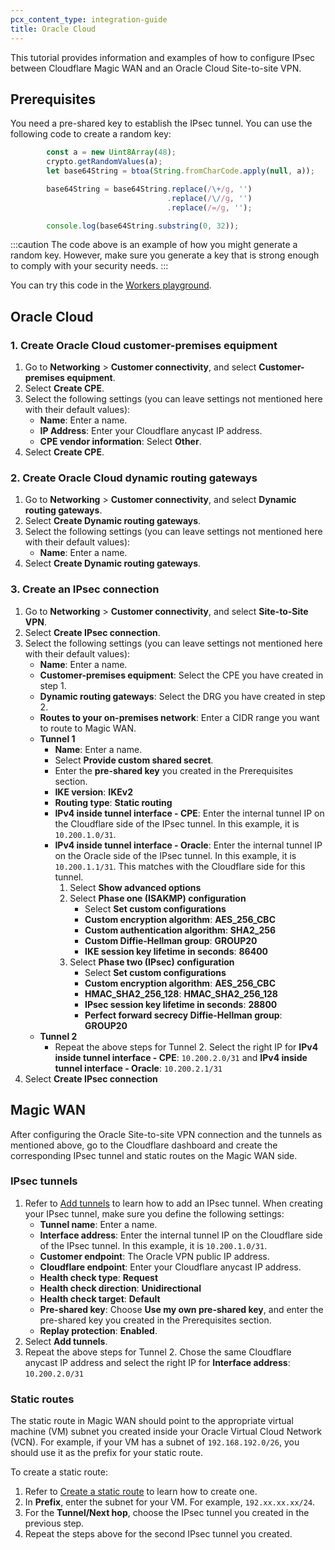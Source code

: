 ```yaml
---
pcx_content_type: integration-guide
title: Oracle Cloud
---
```


This tutorial provides information and examples of how to configure IPsec between Cloudflare Magic WAN and an Oracle Cloud Site-to-site VPN.

## Prerequisites

You need a pre-shared key to establish the IPsec tunnel. You can use the following code to create a random key:

```js
		const a = new Uint8Array(48);
		crypto.getRandomValues(a);
		let base64String = btoa(String.fromCharCode.apply(null, a));

		base64String = base64String.replace(/\+/g, '')
								   .replace(/\//g, '')
								   .replace(/=/g, '');

		console.log(base64String.substring(0, 32));
```

:::caution
The code above is an example of how you might generate a random key. However, make sure you generate a key that is strong enough to comply with your security needs.
:::

You can try this code in the [Workers playground](https://workers.cloudflare.com/playground#LYVwNgLglgDghgJwgegGYHsHALQBM4RwDcABAEbogB2+CAngLzbPYDqApmQNJQQBimYACFKNRHSoBzAB4ArAEoBBANYR5AEVYAJAOJCAagA0AXCxYduvAVhHVaEmQpVrNug4YCwAKADC6KhDsAdjqUADOMOhhvFD+xiQYWHgExCRUcMDsDABEUDTs0gB0smHZpKhQYEEZWbn5RSXZ3n4BQRDYACp0MOzxcDAwYFAAxgSxVMiycABucGHDCLAQANTA6Ljg7N7eBZFIJLjsqHDgECQA3l4AkHMSwwnsEMMAFgAUAJQXXtdXw-5hZzgJAYaXYAHcSABVPIQAAcigQCDgdFeABZYe8iD8Ft0IOhCpJHvI4DR0MB9HAwCB2GFXnBMT8qmcyHN2AA2VEAZQgiykwPIeLgr25vMkhVQCDJPmeiD8h0K-UGKKo4DAABoSPSGT8WWF2VyeXlJPzdfqRUbCgh2IM4MN2K9kAAdZbISQagDk7vePyuvr9JADlutYFt9qdyFdHq9Pr9voDJCDNrtDoYkZInu1vr+VABCTylPNfJBpo5hbFYRAZABoteAAYNQBmABMmauVogIAQVFBEPkNMiOftFXSYDLGsufue7DghwQYXiE792WzgWCEG67Gy8WygWkKGeEGAYGyap9AF9T76zwyrhevGesd4zMwLDx+IJbGJ6FI5EpVBptD0Ixmn8Vd2lCCIohiOIEkEZJCFIdJMhyTJCHwQgyjzKokNqMgwHQMgml8UC2k6Dc+gGIZRmgfxJjCfxti8c5lzJeBoDISpeDoAB9dDN2MbIm1rJtUWwWsGzEgB2E8WOANioA4oZ1241AQ0kUpjAAbWyKh1nYEpuL+OSCGyABdNVsmAOA8m4tYNiqLc6kOBpSjPJ9n1fKwP1Eewfycf9XCAwxmG8IA).

## Oracle Cloud

### 1. Create Oracle Cloud customer-premises equipment

1. Go to **Networking** > **Customer connectivity**, and select **Customer-premises equipment**.
2. Select **Create CPE**.
3. Select the following settings (you can leave settings not mentioned here with their default values):
   - **Name**: Enter a name.
   - **IP Address**: Enter your Cloudflare anycast IP address.
   - **CPE vendor information**: Select **Other**.
4. Select **Create CPE**.

### 2. Create Oracle Cloud dynamic routing gateways

1. Go to **Networking** > **Customer connectivity**, and select **Dynamic routing gateways**.
2. Select **Create Dynamic routing gateways**.
3. Select the following settings (you can leave settings not mentioned here with their default values):
   - **Name**: Enter a name.
4. Select **Create Dynamic routing gateways**.

### 3. Create an IPsec connection

1. Go to **Networking** > **Customer connectivity**, and select **Site-to-Site VPN**.
2. Select **Create IPsec connection**.
3. Select the following settings (you can leave settings not mentioned here with their default values):
   - **Name**: Enter a name.
   - **Customer-premises equipment**: Select the CPE you have created in step 1.
   - **Dynamic routing gateways**: Select the DRG you have created in step 2.
   - **Routes to your on-premises network**: Enter a CIDR range you want to route to Magic WAN.
   - **Tunnel 1**
      - **Name**: Enter a name.
      - Select **Provide custom shared secret**.
      - Enter the **pre-shared key** you created in the Prerequisites section.
      - **IKE version**: **IKEv2**
      - **Routing type**: **Static routing**
      - **IPv4 inside tunnel interface - CPE**:  Enter the internal tunnel IP on the Cloudflare side of the IPsec tunnel. In this example, it is `10.200.1.0/31`.
      - **IPv4 inside tunnel interface - Oracle**: Enter the internal tunnel IP on the Oracle side of the IPsec tunnel. In this example, it is `10.200.1.1/31`. This matches with the Cloudflare side for this tunnel.
         1. Select **Show advanced options**
         2. Select **Phase one (ISAKMP) configuration**
            - Select **Set custom configurations**
            - **Custom encryption algorithm**: **AES_256_CBC**
            - **Custom authentication algorithm**: **SHA2_256**
            - **Custom Diffie-Hellman group**: **GROUP20**
            - **IKE session key lifetime in seconds**: **86400**
         3. Select **Phase two (IPsec) configuration**
            - Select **Set custom configurations**
            - **Custom encryption algorithm**: **AES_256_CBC**
            - **HMAC_SHA2_256_128**: **HMAC_SHA2_256_128**
            - **IPsec session key lifetime in seconds**: **28800**
            - **Perfect forward secrecy Diffie-Hellman group**: **GROUP20**
    - **Tunnel 2**
      - Repeat the above steps for Tunnel 2. Select the right IP for **IPv4 inside tunnel interface - CPE**: `10.200.2.0/31` and **IPv4 inside tunnel interface - Oracle**: `10.200.2.1/31`
4. Select **Create IPsec connection**

## Magic WAN

After configuring the Oracle Site-to-site VPN connection and the tunnels as mentioned above, go to the Cloudflare dashboard and create the corresponding IPsec tunnel and static routes on the Magic WAN side.

### IPsec tunnels

1. Refer to [Add tunnels](/magic-wan/configuration/manually/how-to/configure-tunnels/#add-tunnels) to learn how to add an IPsec tunnel. When creating your IPsec tunnel, make sure you define the following settings:
   - **Tunnel name**: Enter a name.
   - **Interface address**: Enter the internal tunnel IP on the Cloudflare side of the IPsec tunnel. In this example, it is `10.200.1.0/31`.
   - **Customer endpoint**: The Oracle VPN public IP address.
   - **Cloudflare endpoint**: Enter your Cloudflare anycast IP address.
   - **Health check type**: **Request**
   - **Health check direction**: **Unidirectional**
   - **Health check target**: **Default**
   - **Pre-shared key**: Choose **Use my own pre-shared key**, and enter the pre-shared key you created in the Prerequisites section.
   - **Replay protection**: **Enabled**.
2. Select **Add tunnels**.
3. Repeat the above steps for Tunnel 2. Chose the same Cloudflare anycast IP address and select the right IP for **Interface address**: `10.200.2.0/31`

### Static routes

The static route in Magic WAN should point to the appropriate virtual machine (VM) subnet you created inside your Oracle Virtual Cloud Network (VCN). For example, if your VM has a subnet of  `192.168.192.0/26`, you should use it as the prefix for your static route.

To create a static route:

1. Refer to [Create a static route](/magic-wan/configuration/manually/how-to/configure-routes/#create-a-static-route) to learn how to create one.
2. In **Prefix**, enter the subnet for your VM. For example, `192.xx.xx.xx/24`.
3. For the **Tunnel/Next hop**, choose the IPsec tunnel you created in the previous step.
4. Repeat the steps above for the second IPsec tunnel you created.
